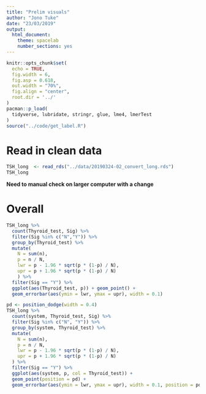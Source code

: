 ```yaml
---
title: "Prelim visuals"
author: "Jono Tuke"
date: "23/03/2019"
output: 
  html_document:
    theme: spacelab
    number_sections: yes
---
```


```r
knitr::opts_chunk$set(
  echo = TRUE, 
  fig.width = 6, 
  fig.asp = 0.618, 
  out.width = "70%",
  fig.align = "center", 
  root.dir = '../'
)
pacman::p_load(
  tidyverse, lubridate, stringr, glue, lme4, lmerTest
)
source("../code/get_label.R")
```

# Read in clean data

```r
TSH_long  <- read_rds("../data/20190324-02_convert_long.rds")
TSH_long
```


**Need to manual check on larger computer with a change**


# Overall

```r
TSH_long %>% 
  count(Thyroid_test, Sig) %>% 
  filter(Sig %in% c("N","Y")) %>% 
  group_by(Thyroid_test) %>% 
  mutate(
    N = sum(n), 
    p = n / N, 
    lwr = p - 1.96 * sqrt(p * (1-p) / N),
    upr = p + 1.96 * sqrt(p * (1-p) / N)
    ) %>% 
  filter(Sig == "Y") %>% 
  ggplot(aes(Thyroid_test, p)) + geom_point() + 
  geom_errorbar(aes(ymin = lwr, ymax = upr), width = 0.1)
```


```r
pd <- position_dodge(width = 0.4)
TSH_long %>% 
  count(system, Thyroid_test, Sig) %>% 
  filter(Sig %in% c("N", "Y")) %>% 
  group_by(system, Thyroid_test) %>% 
  mutate(
    N = sum(n), 
    p = n / N, 
    lwr = p - 1.96 * sqrt(p * (1-p) / N),
    upr = p + 1.96 * sqrt(p * (1-p) / N)
  ) %>% 
  filter(Sig == "Y") %>% 
  ggplot(aes(system, p, col = Thyroid_test)) + 
  geom_point(position = pd) + 
  geom_errorbar(aes(ymin = lwr, ymax = upr), width = 0.1, position = pd)
```

